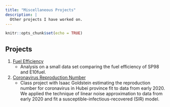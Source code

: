 ```yaml
---
title: "Miscellaneous Projects"
description: |
  Other projects I have worked on.
---
```

  
```r
knitr::opts_chunk$set(echo = TRUE)
```

## Projects
1. [Fuel Efficiency](https://github.com/stats295r-fa20/hw1-ewongtoi)
    + Analysis on a small data set comparing the fuel efficiency of SP98 and
    E10fuel.

1. [Coronavirus Reproduction Number](https://drive.google.com/file/d/1O03W0aG2CuLJuj4XOGX90MJlvaU522Bz/view?usp=sharing)
    + Class project with Isaac Goldstein estimating the reproduction number for
    coronavirus in Hubei province fit to data from early 2020. We applied the
    technique of linear noise approximation to data from early 2020 and fit a
    susceptible-infectious-recovered (SIR) model.
